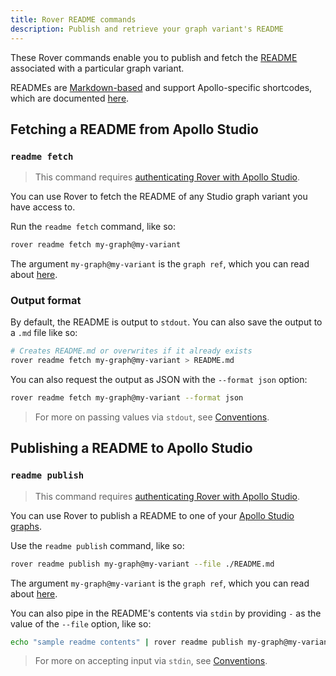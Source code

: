 ```yaml
---
title: Rover README commands
description: Publish and retrieve your graph variant's README
---
```


These Rover commands enable you to publish and fetch the [README](/studio/studio-graph-features/#the-readme-page) associated with a particular graph variant.

READMEs are [Markdown-based](/studio/studio-graph-features/#supported-markdown) and support Apollo-specific shortcodes, which are documented [here](/studio/studio-graph-features/#readme-shortcodes).

## Fetching a README from Apollo Studio

### `readme fetch`

> This command requires [authenticating Rover with Apollo Studio](../configuring/#authenticating-with-apollo-studio).

You can use Rover to fetch the README of any Studio graph variant you have access to.

Run the `readme fetch` command, like so:

```bash
rover readme fetch my-graph@my-variant
```

The argument `my-graph@my-variant` is the `graph ref`, which you can read about [here](../conventions#graph-refs).

### Output format

By default, the README is output to `stdout`. You can also save the output to a `.md` file like so:

```bash
# Creates README.md or overwrites if it already exists
rover readme fetch my-graph@my-variant > README.md
```

You can also request the output as JSON with the `--format json` option:

```bash
rover readme fetch my-graph@my-variant --format json
```

> For more on passing values via `stdout`, see [Conventions](../conventions#using-stdout).

## Publishing a README to Apollo Studio

### `readme publish`

> This command requires [authenticating Rover with Apollo Studio](../configuring/#authenticating-with-apollo-studio).

You can use Rover to publish a README to one of your [Apollo Studio graphs](/studio/org/graphs/).

Use the `readme publish` command, like so:

```bash
rover readme publish my-graph@my-variant --file ./README.md
```

The argument `my-graph@my-variant` is the `graph ref`, which you can read about [here](../conventions#graph-refs).

You can also pipe in the README's contents via `stdin` by providing `-` as the value of the `--file` option, like so:

```bash
echo "sample readme contents" | rover readme publish my-graph@my-variant --file -
```

> For more on accepting input via `stdin`, see [Conventions](../conventions#using-stdin).
